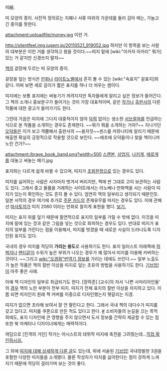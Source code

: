 띠紙.

띠 모양의 종이. 사전적 정의로는 지폐나 서류 따위의 가운데를 둘러 감아 매는, 가늘고 긴 종이를 뜻한다.

attachment:uploadfile/money.jpg
이런 거.

http://silentfeel.img.jugem.jp/20110521_919052.jpg
하지만 이 항목을 보는 사람의 대부분은 이런 거를 생각하고 왔을 것이다.~~띠지 밑에 [wiki:"아카자 아카리" 뭐가] 있는 거 같지만 신경쓰지 말자~~

[[책]]의 겉장에 두르는 띠 모양의 종이.

겉장을 덮는 방식은 [[만화]]나 [[라이트노벨]]에서 흔히 볼 수 있는 [wiki:"속표지" 겉표지]와 같다. 어찌 보면 세로 길이가 짧은 표지를 하나 더 씌우는 셈이다.

띠지에는 보통 표지에는 써놓기가 꺼려지지만 독자들에게 알리고 싶은 정보가 들어간다. 그 책의 소개나 홍보문구가 들어가는 것이 가장 대표적이며, 같은 [[작가]]나 [[출판사]]의 다른 작품에 대한 광고가 들어가기도 한다.

그런데 가끔은 띠지에 그다지 대중적이지 않아 [[덕력]] 없이는 생소한 [[서브컬쳐]]를 언급하는 식으로 본 작품을 소개하는 경우도 존재한다. ~~뭐가 뭐를 소개하는 거야?~~ 지나가던 [[오덕]]들은 이거 보고 격뿜해서 출판사의 ~~용자짓~~센스를 커뮤니티에 알리기 때문에 매출엔 확실히 긍정적으로 작용할 것으로 보인다. ~~애초에 오덕들이나 찾을 책이니까 노린 건가?~~

attachment:/brave_book_band.png?width=500
[[스캔본]], [[상업지]], [[나키게]], [[에로게]]를 대놓고 써놓는 패기.jpg

표지와는 다르게 쉽게 바뀔 수 있으며, 띠지가 [[초회한정]]으로 있는 경우도 있다.

띠지를 싫어하는 사람은 사자마자 벗겨서 버리지만, 책에 싼 그대로 고이 보관하는 사람도 있다. 그래서 중고 물품을 거래하는 사이트에서는 라노베나 만화책을 사는 사람이 띠지가 있는지 확인하는 것도 흔히 볼 수 있다. 엄연히 책의 일부라고 생각되기 때문인듯. 일본 서적의 경우 여기에 추가로 [[주문 카드]]의 존재유무를 따지는 경우도 있다. 이에 관해선 [[마사토끼]]가 띠지 2060 이라는 만화로 찰지게 표현을 했다. [http://kameoka.tistory.com/92 보기.]

띠지는 표지 위를 덮기 때문에 필연적으로 표지의 일부를 가릴 수 밖에 없다. 이것을 띠지에 밑에 있는 것과 같은 그림을 넣는 것으로 회피하는 경우도 있다. 반대로 띠지가 표지의 일부를 가린다는 점을 이용해서, 띠지를 벗겼을 때 새로운 사실이 드러나도록 디자인된 표지도 있다.

국내의 경우 띠지를 적당히 '''가리는 용도'''로 사용하기도 한다. 표지 일러스트 아래쪽에 [[허벅지]]나 [[팬티]]같이 수위가 높은 부위가 나오는 경우가 꽤 많아서 띠지를 이용해 커버하는 것이다. ~~그리고 [[wiki:"오경화"번역기 정보]]를 가리는 데에도 쓰인다.~~ 일부 노출도가 높은 작품은 책의 절반 이상을 띠지로 덮는 초유의 방법을 사용하기도 한다. [[기브업!]]이 아주 좋은 사례.

아예 책 디자인의 일부로 취급되기도 한다. [장하준] [교수]의 저서 '나쁜 사마리아인들' 의 [http://image.yes24.com/goods/2711149/L 경우] 책의 노란 부분이 전부 띠지. 띠지가 전체 표지의 절반 이상을 차지하고 있다. 이쯤 되면 띠지인지 원래 책 커버를 이중으로 디자인했는지 헷갈리는 지경. 

띠지가 없으면 초라해 보여서 잘 안 팔린다고 한다. 그래서 국내 책의 대다수가 띠지를 갖고 있다고. 띠지를 쿠폰으로 만든 적도 있다고 한다. [http://article.joinsmsn.com/news/article/article.asp?Total_ID=2630918 #] 소비자들의 눈길을 끄는 목적 외에도, 표지 디자인에 큰 영향을 주지 않으면서 도서 정보를 간략히 제공할 수 있는 점 또한 북 마케터나 디자이너에게는 매력적이다.

여담으로 [진격의 거인] 작가는 어시스트의 데뷔작 띠지에 축전을 그려줬는데...[http://maria.chuing.net/zboard/zboard.php?id=humorb&no=17560 직접 확인하시길.]

그 외에 [http://blog.naver.com/plihe/220170918032 띠지에 대해 상세하게 다룬 글]도 있는데, 위에 서술된 [[기브업!]] 국내정발판 3권을 포함한 다양한 띠지들을 소개했다. 물론 작성자가 띠지를 싫어한다는 점이 강하게 느껴지기 때문에 적당히 걸러가며 보는 것이 좋다.
